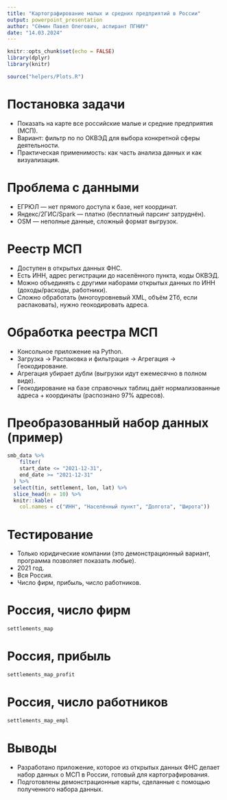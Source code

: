 ```yaml
---
title: "Картографирование малых и средних предприятий в России"
output: powerpoint_presentation
author: "Сёмин Павел Олегович, аспирант ПГНИУ"
date: "14.03.2024"
---
```


```r
knitr::opts_chunk$set(echo = FALSE)
library(dplyr)
library(knitr)
```

```r
source("helpers/Plots.R")
```

# Постановка задачи

- Показать на карте все российские малые и средние предприятия (МСП).
- Вариант: фильтр по по ОКВЭД для выбора конкретной сферы деятельности.
- Практическая применимость: как часть анализа данных и как визуализация.

# Проблема с данными

- ЕГРЮЛ — нет прямого доступа к базе, нет координат.
- Яндекс/2ГИС/Spark — платно (бесплатный парсинг затруднён).
- OSM — неполные данные, сложный формат выгрузок.

# Реестр МСП

- Доступен в открытых данных ФНС.
- Есть ИНН, адрес регистрации до населённого пункта, коды ОКВЭД.
- Можно объединять с другими наборами открытых данных по ИНН (доходы/расходы, работники).
- Сложно обработать (многоуровневый XML, объём 2Тб, если распаковать), нужно геокодировать адреса.

# Обработка реестра МСП

- Консольное приложение на Python.
- Загрузка → Распаковка и фильтрация → Агрегация → Геокодирование.
- Агрегация убирает дубли (выгрузки идут ежемесячно в полном виде).
- Геокодирование на базе справочных таблиц даёт нормализованные адреса + координаты (распознано 97% адресов).

# Преобразованный набор данных (пример)

```r
smb_data %>% 
    filter(
    start_date <= "2021-12-31",
    end_date >= "2021-12-31"
  ) %>% 
  select(tin, settlement, lon, lat) %>% 
  slice_head(n = 10) %>% 
  knitr::kable(
    col.names = c("ИНН", "Населённый пункт", "Долгота", "Широта"))
```

# Тестирование

- Только юридические компании (это демонстрационный вариант, программа позволяет показать любые).
- 2021 год.
- Вся Россия.
- Число фирм, прибыль, число работников.

# Россия, число фирм

```r
settlements_map
```

# Россия, прибыль

```r
settlements_map_profit
```

# Россия, число работников

```r
settlements_map_empl
```

# Выводы

- Разработано приложение, которое из открытых данных ФНС делает набор данных о МСП в России, готовый для картографирования.
- Подготовлены демонстрационные карты, сделанные с помощью полученного набора данных.
